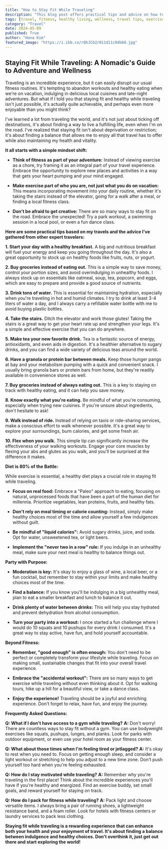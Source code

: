 ```yaml
---
title: "How to Stay Fit While Traveling"
description: "This blog post offers practical tips and advice on how to maintain a healthy lifestyle while traveling, covering topics like healthy eating, exercise routines, and mindful indulgence. Discover strategies for staying fit on the road and making the most of your adventures."
tags: [travel, fitness, healthy living, wellness, travel tips, exercise, diet, nutrition, adventure, lifestyle]
category: "Travel"
date: 2024-05-09
published: True
author: "Hana Kim"
featured_image: "https://i.ibb.co/rQhJCb2/011d11c0db60.jpg"
---
```


## Staying Fit While Traveling: A Nomadic's Guide to Adventure and Wellness 

Traveling is an incredible experience, but it can easily disrupt our usual fitness routines. It's tempting to abandon workouts and healthy eating when we're on vacation, indulging in delicious local cuisines and late-night adventures. But what if I told you that staying fit and healthy while traveling isn't just possible, it's actually quite achievable, and perhaps even more enjoyable than you might think? 

I've learned a lot from traveling the world, and it's not just about ticking off destinations, it's about finding a way to live a fulfilling life, even when I'm on the road. I've realized that staying fit isn't about deprivation or restriction; it's about finding a balance that allows me to enjoy all that travel has to offer while also maintaining my health and vitality.

**It all starts with a simple mindset shift:**

- **Think of fitness as part of your adventure:**  Instead of viewing exercise as a chore, try framing it as an integral part of your travel experience.  Embrace the opportunity to explore new places and activities in a way that gets your heart pumping and your mind engaged. 

- **Make exercise part of who you are, not just what you do on vacation:**  This means incorporating movement into your daily routine, whether it's taking the stairs instead of the elevator, going for a walk after a meal, or finding a local fitness class.

- **Don't be afraid to get creative:** There are so many ways to stay fit on the road.  Embrace the unexpected!  Try a park workout, a swimming session in a local pool, or even a fun dance class.

**Here are some practical tips based on my travels and the advice I've gathered from other expert travelers:**

**1. Start your day with a healthy breakfast.** A big and nutritious breakfast will fuel your energy and keep you going throughout the day.  It's also a great opportunity to stock up on healthy foods like fruits, nuts, or yogurt. 

**2. Buy groceries instead of eating out.**  This is a simple way to save money, control your portion sizes, and avoid overindulging in unhealthy foods.  I always stock up on essentials like oatmeal, soup, tea, popcorn, and eggs, which are easy to prepare and provide a good source of nutrients.

**3. Drink tons of water.** This is essential for maintaining hydration, especially when you're traveling in hot and humid climates.  I try to drink at least 3-4 liters of water a day, and I always carry a refillable water bottle with me to avoid buying plastic bottles.

**4.  Take the stairs.** Ditch the elevator and work those glutes!  Taking the stairs is a great way to get your heart rate up and strengthen your legs.  It's a simple and effective exercise that you can do anywhere.

**5. Make tea your new favorite drink.**  Tea is a fantastic source of energy, antioxidants, and even aids in digestion.  It's a healthier alternative to sugary drinks, and you can find a wide variety of delicious teas around the world. 

**6. Have a granola or protein bar between meals.**  Keep those hunger pangs at bay and your metabolism pumping with a quick and convenient snack.  I usually bring granola bars or protein bars from home, but they're readily available in convenience stores as well.

**7. Buy groceries instead of always eating out.** This is a key to staying on track with healthy eating, and it can help you save money. 

**8. Know exactly what you're eating.** Be mindful of what you're consuming, especially when trying new cuisines. If you're unsure about ingredients, don't hesitate to ask!

**9. Walk instead of ride.**  Instead of relying on taxis or ride-sharing services, make a conscious effort to walk whenever possible. It's a great way to explore your surroundings, burn calories, and get some fresh air.

**10. Flex when you walk.**  This simple tip can significantly increase the effectiveness of your walking workouts.  Engage your core muscles by flexing your abs and glutes as you walk, and you'll be surprised at the difference it makes.

**Diet is 80% of the Battle:** 

While exercise is essential, a healthy diet plays a crucial role in staying fit while traveling. 

- **Focus on real food:** Embrace a "Paleo" approach to eating, focusing on natural, unprocessed foods that have been a part of the human diet for millennia.  Prioritize vegetables, lean proteins, fruits, and healthy fats.

- **Don't rely on meal timing or calorie counting:** Instead, simply make healthy choices most of the time and allow yourself a few indulgences without guilt.

- **Be mindful of "liquid calories":**  Avoid sugary drinks, juice, and soda. Opt for water, unsweetened tea, or light beers.

- **Implement the "never two in a row" rule:** If you indulge in an unhealthy meal, make sure your next meal is healthy to balance things out.

**Party with Purpose:**

- **Moderation is key:**  It's okay to enjoy a glass of wine, a local beer, or a fun cocktail, but remember to stay within your limits and make healthy choices most of the time.

- **Find a balance:** If you know you'll be indulging in a big unhealthy meal, plan to eat a smaller breakfast and lunch to balance it out.

- **Drink plenty of water between drinks:**  This will help you stay hydrated and prevent dehydration from alcohol consumption.

- **Turn your party into a workout:**  I once started a fun challenge where I would do 10 squats and 10 pushups for every drink I consumed.  It's a great way to stay active, have fun, and hold yourself accountable.

**Beyond Fitness:**

- **Remember, "good enough" is often enough:**  You don't need to be perfect or completely transform your lifestyle while traveling.  Focus on making small, sustainable changes that fit into your overall travel experience.

- **Embrace the "accidental workout":**  There are so many ways to get exercise while traveling without even thinking about it.  Opt for walking tours, hike up a hill for a beautiful view, or take a dance class.

- **Enjoy the experience!**  Traveling should be a joyful and enriching experience.  Don't forget to relax, have fun, and enjoy the journey.

**Frequently Asked Questions:**

**Q: What if I don't have access to a gym while traveling?**
**A:**  Don't worry!  There are countless ways to stay fit without a gym.  You can use bodyweight exercises like squats, pushups, lunges, and planks.  Look for parks with outdoor equipment, or even use your hotel room as your fitness center. 

**Q: What about those times when I'm feeling tired or jetlagged?**
**A:**  It's okay to rest when you need to.  Focus on getting enough sleep, and consider a light workout or stretching to help you adjust to a new time zone.  Don't push yourself too hard when you're feeling exhausted.

**Q: How do I stay motivated while traveling?** 
**A:**  Remember why you're traveling in the first place!  Think about the incredible experiences you'll have if you're healthy and energized.  Find an exercise buddy, set small goals, and reward yourself for staying on track.

**Q: How do I pack for fitness while traveling?**
**A:**  Pack light and choose versatile items.  I always bring a pair of running shoes, a lightweight resistance band, and a foam roller.  Look for hotels with fitness centers or laundry services to pack less clothing.

**Staying fit while traveling is a rewarding experience that can enhance both your health and your enjoyment of travel.  It's about finding a balance between indulgence and healthy choices.  Don't overthink it, just get out there and start exploring the world!**